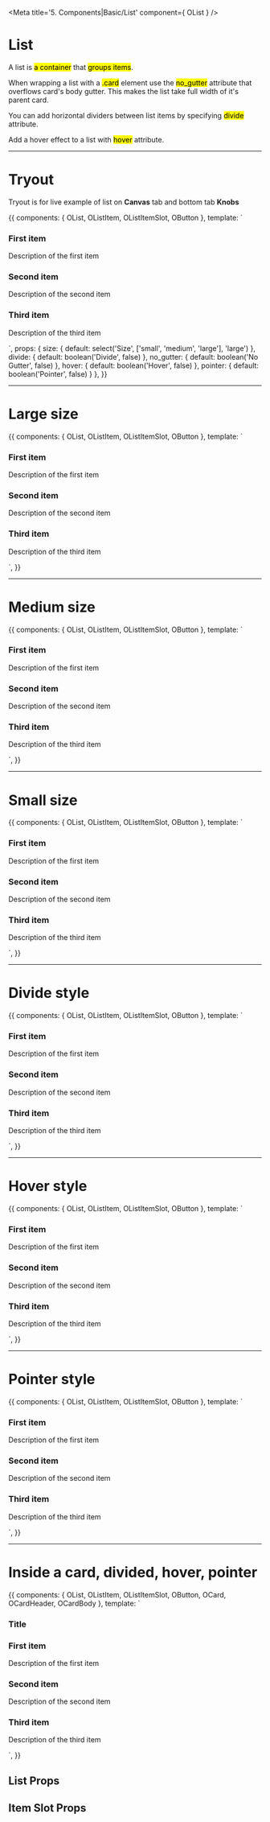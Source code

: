 <!-- Storybook Addon imports -->

<!-- Component import -->

<!-- Additional subcomponents -->



<Meta title='5. Components|Basic/List' component={ OList } />

# List

A list is <mark>a container</mark> that <mark>groups items</mark>.

When wrapping a list with a <mark>.card</mark> element use the <mark>no_gutter</mark> attribute that overflows card's body gutter. This makes the list take full width of it's parent card.

You can add horizontal dividers between list items by specifying <mark>divide</mark> attribute.

Add a hover effect to a list with <mark>hover</mark> attribute.


<hr/>


# Tryout

Tryout is for live example of list on **Canvas** tab and bottom tab **Knobs**

<Story name='Tryout'>
  {{
    components: { OList, OListItem, OListItemSlot, OButton },
    template: `<o-list :size="size" :divide="divide" :no_gutter="no_gutter" :hover="hover" :pointer="pointer">
      <o-list-item>
        <o-list-item-slot>
          <h3>First item</h3>
          <p>Description of the first item</p>
        </o-list-item-slot>
        <o-list-item-slot :action="true">
            <o-button text="Action" role="small"></o-button>
          </o-list-item-slot>
      </o-list-item>
      <o-list-item>
        <o-list-item-slot>
          <h3>Second item</h3>
          <p>Description of the second item</p>
        </o-list-item-slot>
        <o-list-item-slot :action="true">
          <o-button text="Action" role="small"></o-button>
        </o-list-item-slot>
      </o-list-item>
      <o-list-item>
        <o-list-item-slot>
          <h3>Third item</h3>
          <p>Description of the third item</p>
        </o-list-item-slot>
        <o-list-item-slot :action="true">
          <o-button text="Action" role="small"></o-button>
        </o-list-item-slot>
      </o-list-item>
    </o-list>`,
    props: {
      size: {
        default: select('Size', ['small', 'medium', 'large'], 'large')
      },
      divide: {
        default: boolean('Divide', false)
      },
      no_gutter: {
        default: boolean('No Gutter', false)
      },
      hover: {
        default: boolean('Hover', false)
      },
      pointer: {
        default: boolean('Pointer', false)
      }
    },
  }}
</Story>

<hr/>


# Large size

<Preview>
  <Story name='Large'>
    {{
      components: { OList, OListItem, OListItemSlot, OButton },
      template: `<o-list size="large">
        <o-list-item>
          <o-list-item-slot>
            <h3>First item</h3>
            <p>Description of the first item</p>
          </o-list-item-slot>
          <o-list-item-slot :action="true">
            <o-button text="Action" role="small"></o-button>
          </o-list-item-slot>
        </o-list-item>
        <o-list-item>
          <o-list-item-slot>
            <h3>Second item</h3>
            <p>Description of the second item</p>
          </o-list-item-slot>
          <o-list-item-slot :action="true">
            <o-button text="Action" role="small"></o-button>
          </o-list-item-slot>
        </o-list-item>
        <o-list-item>
          <o-list-item-slot>
            <h3>Third item</h3>
            <p>Description of the third item</p>
          </o-list-item-slot>
          <o-list-item-slot :action="true">
            <o-button text="Action" role="small"></o-button>
          </o-list-item-slot>
        </o-list-item>
      </o-list>`,
    }}
  </Story>
</Preview>

<hr/>


# Medium size

<Preview>
  <Story name='Medium'>
    {{
      components: { OList, OListItem, OListItemSlot, OButton },
      template: `<o-list size="medium">
        <o-list-item>
          <o-list-item-slot>
            <h3>First item</h3>
            <p>Description of the first item</p>
          </o-list-item-slot>
          <o-list-item-slot :action="true">
            <o-button text="Action" role="small"></o-button>
          </o-list-item-slot>
        </o-list-item>
        <o-list-item>
          <o-list-item-slot>
            <h3>Second item</h3>
            <p>Description of the second item</p>
          </o-list-item-slot>
          <o-list-item-slot :action="true">
            <o-button text="Action" role="small"></o-button>
          </o-list-item-slot>
        </o-list-item>
        <o-list-item>
          <o-list-item-slot>
            <h3>Third item</h3>
            <p>Description of the third item</p>
          </o-list-item-slot>
          <o-list-item-slot :action="true">
            <o-button text="Action" role="small"></o-button>
          </o-list-item-slot>
        </o-list-item>
      </o-list>`,
    }}
  </Story>
</Preview>

<hr/>


# Small size

<Preview>
  <Story name='Small'>
    {{
      components: { OList, OListItem, OListItemSlot, OButton },
      template: `<o-list size="small">
        <o-list-item>
          <o-list-item-slot>
            <h3>First item</h3>
            <p>Description of the first item</p>
          </o-list-item-slot>
          <o-list-item-slot :action="true">
            <o-button text="Action" role="small"></o-button>
          </o-list-item-slot>
        </o-list-item>
        <o-list-item>
          <o-list-item-slot>
            <h3>Second item</h3>
            <p>Description of the second item</p>
          </o-list-item-slot>
          <o-list-item-slot :action="true">
            <o-button text="Action" role="small"></o-button>
          </o-list-item-slot>
        </o-list-item>
        <o-list-item>
          <o-list-item-slot>
            <h3>Third item</h3>
            <p>Description of the third item</p>
          </o-list-item-slot>
          <o-list-item-slot :action="true">
            <o-button text="Action" role="small"></o-button>
          </o-list-item-slot>
        </o-list-item>
      </o-list>`,
    }}
  </Story>
</Preview>

<hr/>


# Divide style

<Preview>
  <Story name='Divide style'>
    {{
      components: { OList, OListItem, OListItemSlot, OButton },
      template: `<o-list :divide="true">
        <o-list-item>
          <o-list-item-slot>
            <h3>First item</h3>
            <p>Description of the first item</p>
          </o-list-item-slot>
          <o-list-item-slot :action="true">
            <o-button text="Action" role="small"></o-button>
          </o-list-item-slot>
        </o-list-item>
        <o-list-item>
          <o-list-item-slot>
            <h3>Second item</h3>
            <p>Description of the second item</p>
          </o-list-item-slot>
          <o-list-item-slot :action="true">
            <o-button text="Action" role="small"></o-button>
          </o-list-item-slot>
        </o-list-item>
        <o-list-item>
          <o-list-item-slot>
            <h3>Third item</h3>
            <p>Description of the third item</p>
          </o-list-item-slot>
          <o-list-item-slot :action="true">
            <o-button text="Action" role="small"></o-button>
          </o-list-item-slot>
        </o-list-item>
      </o-list>`,
    }}
  </Story>
</Preview>

<hr />


# Hover style

<Preview>
  <Story name='Hover style'>
    {{
      components: { OList, OListItem, OListItemSlot, OButton },
      template: `<o-list :hover="true">
        <o-list-item>
          <o-list-item-slot>
            <h3>First item</h3>
            <p>Description of the first item</p>
          </o-list-item-slot>
          <o-list-item-slot :action="true">
            <o-button text="Action" role="small"></o-button>
          </o-list-item-slot>
        </o-list-item>
        <o-list-item>
          <o-list-item-slot>
            <h3>Second item</h3>
            <p>Description of the second item</p>
          </o-list-item-slot>
          <o-list-item-slot :action="true">
            <o-button text="Action" role="small"></o-button>
          </o-list-item-slot>
        </o-list-item>
        <o-list-item>
          <o-list-item-slot>
            <h3>Third item</h3>
            <p>Description of the third item</p>
          </o-list-item-slot>
          <o-list-item-slot :action="true">
            <o-button text="Action" role="small"></o-button>
          </o-list-item-slot>
        </o-list-item>
      </o-list>`,
    }}
  </Story>
</Preview>

<hr />


# Pointer style

<Preview>
  <Story name='Pointer style'>
    {{
      components: { OList, OListItem, OListItemSlot, OButton },
      template: `<o-list :pointer="true">
        <o-list-item>
          <o-list-item-slot>
            <h3>First item</h3>
            <p>Description of the first item</p>
          </o-list-item-slot>
          <o-list-item-slot :action="true">
            <o-button text="Action" role="small"></o-button>
          </o-list-item-slot>
        </o-list-item>
        <o-list-item>
          <o-list-item-slot>
            <h3>Second item</h3>
            <p>Description of the second item</p>
          </o-list-item-slot>
          <o-list-item-slot :action="true">
            <o-button text="Action" role="small"></o-button>
          </o-list-item-slot>
        </o-list-item>
        <o-list-item>
          <o-list-item-slot>
            <h3>Third item</h3>
            <p>Description of the third item</p>
          </o-list-item-slot>
          <o-list-item-slot :action="true">
            <o-button text="Action" role="small"></o-button>
          </o-list-item-slot>
        </o-list-item>
      </o-list>`,
    }}
  </Story>
</Preview>

<hr />


# Inside a card, divided, hover, pointer

<Preview>
  <Story name='Card, divided, hover, pointer'>
    {{
      components: { OList, OListItem, OListItemSlot, OButton, OCard, OCardHeader, OCardBody },
      template: `<o-card>
        <o-card-header>
          <h3>Title</h3>
        </o-card-header>
        <o-card-body>
          <o-list :divide="true" :hover="true" :pointer="true" :no_gutter="true">
            <o-list-item>
              <o-list-item-slot>
                <h3>First item</h3>
                <p>Description of the first item</p>
              </o-list-item-slot>
              <o-list-item-slot :action="true">
                <o-button text="Action" role="small"></o-button>
              </o-list-item-slot>
            </o-list-item>
            <o-list-item>
              <o-list-item-slot>
                <h3>Second item</h3>
                <p>Description of the second item</p>
              </o-list-item-slot>
              <o-list-item-slot :action="true">
                <o-button text="Action" role="small"></o-button>
              </o-list-item-slot>
            </o-list-item>
            <o-list-item>
              <o-list-item-slot>
                <h3>Third item</h3>
                <p>Description of the third item</p>
              </o-list-item-slot>
              <o-list-item-slot :action="true">
                <o-button text="Action" role="small"></o-button>
              </o-list-item-slot>
            </o-list-item>
          </o-list>
        </o-card-body>
      </o-card>`,
    }}
  </Story>
</Preview>


## List Props

<Props of={OList} />



## Item Slot Props

<Props of={OListItemSlot} />
